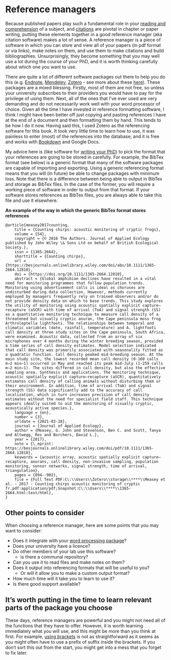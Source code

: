 # Reference managers {#referencesoftware}

Because published papers play such a fundamental role in your [reading and comprehension](#critical) of a subject, and [citations](#citations) are pivotal in chapter or paper writing, putting these elements together in a good reference manager (aka citation software) makes a lot of sense. A reference manager is a piece of software in which you can store and view all of your papers (in pdf format or via links), make notes on them, and use them to make citations and build bibliographies. Unsurprisingly, they become something that you may well use a lot during the course of your PhD, and it is worth thinking carefully about which one you want to use.

There are quite a lot of different software packages out there to help you do this (e.g. [Endnote](https://endnote.com/), [Mendeley](https://www.mendeley.com/guides/desktop), [Zotero](https://www.zotero.org/) - see more about these [here](https://subjectguides.library.american.edu/c.php?g=479020&p=3323781)). These packages are a mixed blessing. Firstly, most of them are not free, so unless your university subscribes to their providers you would have to pay for the privilege of using them. Next, all of the ones that I've ever used are very demanding and do not necessarily work well with your word processor of choice. Given all the time I have invested in reference formatting software, I think I might have been better off just copying and pasting references I have at the end of a document and then formatting them by hand. This tends to be how I do it now. Having said this, I used Zotero as the referencing software for this book. It took very little time to learn how to use, it was painless to enter (most) of the references into the database, and it is free and works with [Bookdown](bookdown.org) and Google Docs. 

My advice here is (like software for [writing your PhD](#software)) to pick the format that your references are going to be stored in carefully. For example, the BibTex format (see below) is a generic format that many of the software packages are capable of importing and exporting. Using a generic referencing format means that you will (in future) be able to change packages with minimum loss. Note that there is a difference between being able to output in BibTex and storage as BibTex files. In the case of the former, you will require a working piece of software in order to output from that format. If your software stores references as BibTex files, you are always able to take this file and use it elsewhere. 

**An example of the way in which the generic BibTex format stores references** 
```
@article{measey2017counting,
	title = {Counting chirps: acoustic monitoring of cryptic frogs},
	volume = {54},
	copyright = {© 2016 The Authors. Journal of Applied Ecology published by John Wiley \& Sons Ltd on behalf of British Ecological Society.},
	issn = {1365-2664},
	shorttitle = {Counting chirps},
	url = {https://besjournals.onlinelibrary.wiley.com/doi/abs/10.1111/1365-2664.12810},
	doi = {https://doi.org/10.1111/1365-2664.12810},
	abstract = {Global amphibian declines have resulted in a vital need for monitoring programmes that follow population trends. Monitoring using advertisement calls is ideal as choruses are undisturbed during data collection. However, methods currently employed by managers frequently rely on trained observers and/or do not provide density data on which to base trends. This study explores the utility of monitoring using acoustic spatially explicit capture–recapture (aSCR) with time of arrival (ToA) and signal strength (SS) as a quantitative monitoring technique to measure call density of a threatened but visually cryptic anuran, the Cape peninsula moss frog Arthroleptella lightfooti. The relationships between temporal and climatic variables (date, rainfall, temperature) and A. lightfooti call density at three study sites on the Cape peninsula, South Africa, were examined. Acoustic data, collected from an array of six microphones over 4 months during the winter breeding season, provided a time series of call density estimates. Model selection indicated that call density was primarily associated with seasonality fitted as a quadratic function. Call density peaked mid-breeding season. At the main study site, the lowest recorded mean call density (0·160 calls m−2 min−1) occurred in May and reached its peak mid-July (1·259 calls m−2 min−1). The sites differed in call density, but also the effective sampling area. Synthesis and applications. The monitoring technique, acoustic spatially explicit capture–recapture (aSCR), quantitatively estimates call density of calling animals without disturbing them or their environment. In addition, time of arrival (ToA) and signal strength (SS) data significantly add to the accuracy of call localization, which in turn increases precision of call density estimates without the need for specialist field staff. This technique appears ideally suited to aid the monitoring of visually cryptic, acoustically active species.},
	language = {en},
	number = {3},
	urldate = {2021-03-28},
	journal = {Journal of Applied Ecology},
	author = {Measey, G. John and Stevenson, Ben C. and Scott, Tanya and Altwegg, Res and Borchers, David L.},
	year = {2017},
	note = {\_eprint: https://besjournals.onlinelibrary.wiley.com/doi/pdf/10.1111/1365-2664.12810},
	keywords = {acoustic array, acoustic spatially explicit capture–recapture, anurans, call density, non-invasive sampling, population monitoring, sensor networks, signal strength, time of arrival, triangulation},
	pages = {894--902},
	file = {Full Text PDF:C\:\\Users\\Zotero\\storage\\****\\Measey et al. - 2017 - Counting chirps acoustic monitoring of cryptic fr.pdf:application/pdf;Snapshot:C\:\\Users\\****\\1365-2664.html:text/html},
}
```
## Other points to consider

When choosing a reference manager, here are some points that you may want to consider:

 - Does it integrate with your [word processing package](#software)?
 - Does your university have a licence?
 - Do other members of your lab use this software?
   + is there a communal repository?
 - Can you use it to read files and make notes on them?
 - Does it output into referencing formats that will be useful to you?
   + Or will it allow you to make a custom output format?
 - How much time will it take you to learn to use it?
 - Is there good support available?
 
 
## It's worth putting in the time to learn relevant parts of the package you choose

These days, reference managers are powerful and you might not need all of the functions that they have to offer. However, it is worth learning immediately what you will use, and this might be more than you think at first. For example, [using brackets](#brackets) is not as straightforward as it seems as you might often have to use a prefix of suffix inside the brackets. If you don't sort this out from the start, you might get into a mess that you forget to fix later.
